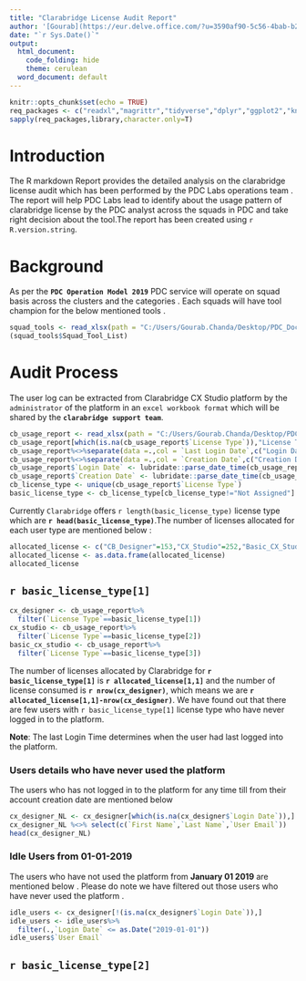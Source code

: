---
title: "Clarabridge License Audit Report"
author: '[Gourab](https://eur.delve.office.com/?u=3590af90-5c56-4bab-b266-774c53b44384&v=work)'
date: "`r Sys.Date()`"
output:
  html_document:
    code_folding: hide
    theme: cerulean
  word_document: default
---

```{r setup, include=FALSE}
knitr::opts_chunk$set(echo = TRUE)
req_packages <- c("readxl","magrittr","tidyverse","dplyr","ggplot2","knitr","kableExtra","webshot","hablar","ggplot2")
sapply(req_packages,library,character.only=T)
```

# Introduction

The R markdown Report provides the detailed analysis on the clarabridge license audit which has been performed by the PDC Labs operations team . The report will help PDC Labs lead to identify about the usage pattern of clarabridge license by the PDC analyst across the squads in PDC and take right decision about the tool.The report has been created using `r R.version.string`.  

# Background

As per the __`PDC Operation Model 2019`__ PDC service will operate on squad basis across the clusters and the categories . Each squads will have tool champion for the below mentioned tools .
```{r squad_tools,echo=FALSE}

squad_tools <- read_xlsx(path = "C:/Users/Gourab.Chanda/Desktop/PDC_Docs/PDC_squad_tools.xlsx",sheet = 1)
(squad_tools$Squad_Tool_List)
```

# Audit Process

The user log can be extracted from Clarabridge CX Studio platform by the `administrator` of the platform in an `excel workbook format` which will be shared by the __`clarabridge support team`__.

```{r CB_Audit,echo=F}
cb_usage_report <- read_xlsx(path = "C:/Users/Gourab.Chanda/Desktop/PDC_Docs/User_Report_CB.xlsx",col_names = T,sheet = 1)
cb_usage_report[which(is.na(cb_usage_report$`License Type`)),"License Type"] <- "Not Assigned"
cb_usage_report%<>%separate(data =.,col = `Last Login Date`,c("Login Date",NA),sep = "T")
cb_usage_report%<>%separate(data =.,col = `Creation Date`,c("Creation Date",NA),sep = "T")
cb_usage_report$`Login Date` <- lubridate::parse_date_time(cb_usage_report$`Login Date`,orders = "mdy")
cb_usage_report$`Creation Date` <- lubridate::parse_date_time(cb_usage_report$`Creation Date`,orders = "mdy")
cb_license_type <- unique(cb_usage_report$`License Type`)
basic_license_type <- cb_license_type[cb_license_type!="Not Assigned"]
```

Currently `Clarabridge` offers `r length(basic_license_type)` license type which are __`r head(basic_license_type)`__.The number of licenses allocated for each user type are mentioned below :

```{r license_allocated,echo=F}
allocated_license <- c("CB_Designer"=153,"CX_Studio"=252,"Basic_CX_Studio"=400)
allocated_license <- as.data.frame(allocated_license)
allocated_license
```

## `r basic_license_type[1]`

```{r cx_license,echo=F}
cx_designer <- cb_usage_report%>%
  filter(`License Type`==basic_license_type[1])
cx_studio <- cb_usage_report%>%
  filter(`License Type`==basic_license_type[2])
basic_cx_studio <- cb_usage_report%>%
  filter(`License Type`==basic_license_type[3])
```
The number of licenses allocated by Clarabridge for __`r basic_license_type[1]`__ is __`r allocated_license[1,1]`__ and the number of license consumed is __`r nrow(cx_designer)`__, which means we are __`r allocated_license[1,1]-nrow(cx_designer)`__. We have found out that there are few users with `r basic_license_type[1]` license type who have never logged in to the platform.

__Note__: The last Login Time determines when the user had last logged into the platform.

### Users details who have never used the platform

The users who has not logged in to the platform for any time till from their account creation date are mentioned below

```{r cx_desginer_NL,echo=F}

cx_designer_NL <- cx_designer[which(is.na(cx_designer$`Login Date`)),]
cx_designer_NL %<>% select(c(`First Name`,`Last Name`,`User Email`))
head(cx_designer_NL)

```


### Idle Users from 01-01-2019 

The users who have not used the platform from __January 01 2019__ are mentioned below . Please do note we have filtered out those users who have never used the platform .

```{r idle_cxdesigner,echo=F}
idle_users <- cx_designer[!(is.na(cx_designer$`Login Date`)),]
idle_users <- idle_users%>%
  filter(.,`Login Date` <= as.Date("2019-01-01"))
idle_users$`User Email`

```
## `r basic_license_type[2]`

